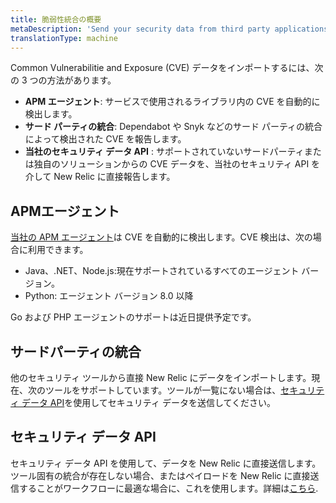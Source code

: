 ```yaml
---
title: 脆弱性統合の概要
metaDescription: 'Send your security data from third party applications, APM agents, or through our security data API.'
translationType: machine
---
```


Common Vulnerabilitie and Exposure (CVE) データをインポートするには、次の 3 つの方法があります。

* **APM エージェント**: サービスで使用されるライブラリ内の CVE を自動的に検出します。
* **サード パーティの統合**: Dependabot や Snyk などのサード パーティの統合によって検出された CVE を報告します。
* **当社のセキュリティ データ API** : サポートされていないサードパーティまたは独自のソリューションからの CVE データを、当社のセキュリティ API を介して New Relic に直接報告します。

## APMエージェント

[当社の APM エージェント](/docs/apm/new-relic-apm/getting-started/introduction-apm/)は CVE を自動的に検出します。CVE 検出は、次の場合に利用できます。

* Java、.NET、Node.js:現在サポートされているすべてのエージェント バージョン。
* Python: エージェント バージョン 8.0 以降

Go および PHP エージェントのサポートは近日提供予定です。

## サードパーティの統合

他のセキュリティ ツールから直接 New Relic にデータをインポートします。現在、次のツールをサポートしています。ツールが一覧にない場合は、[セキュリティ データ API](/docs/vulnerability-management/integrations/security-data-api)を使用してセキュリティ データを送信してください。

<TechTileGrid>
  <TechTile
    name="AWS Security Hub"
    to="https://newrelic.com/instant-observability/security-events"
  />

  <TechTile
    name="Dependabot"
    to="https://newrelic.com/instant-observability/github-dependabot"
  />

  <TechTile
    name="Snyk"
    to="https://newrelic.com/instant-observability/snyk"
  />
</TechTileGrid>

## セキュリティ データ API

セキュリティ データ API を使用して、データを New Relic に直接送信します。ツール固有の統合が存在しない場合、またはペイロードを New Relic に直接送信することがワークフローに最適な場合に、これを使用します。詳細は[こちら](/docs/vulnerability-management/integrations/security-data-api).